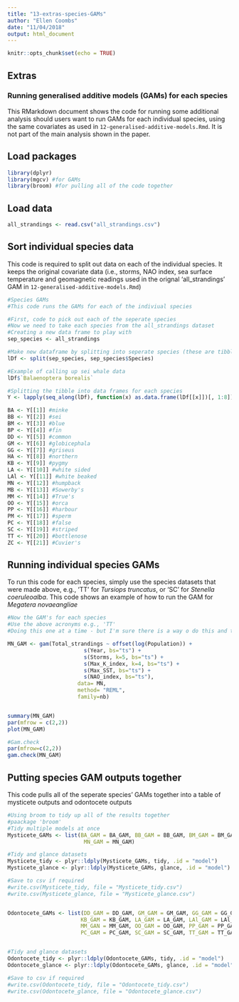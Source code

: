 ```yaml
---
title: "13-extras-species-GAMs"
author: "Ellen Coombs"
date: "11/04/2018"
output: html_document
---
```


```r
knitr::opts_chunk$set(echo = TRUE)
```

## Extras
### Running generalised additive models (GAMs) for each species 

This RMarkdown document shows the code for running some additional analysis should users want to run GAMs for each individual species, using the same covariates as used in `12-generalised-additive-models.Rmd`. It is not part of the main analysis shown in the paper. 

## Load packages
```r
library(dplyr)
library(mgcv) #for GAMs
library(broom) #for pulling all of the code together 
```

## Load data 
```r
all_strandings <- read.csv("all_strandings.csv")
```

## Sort individual species data 
This code is required to split out data on each of the individual species. It keeps the original covariate data (i.e., storms, NAO index, sea surface temperature and geomagnetic readings used in the orignal 'all_strandings' GAM in `12-generalised-additive-models.Rmd`)

```r
#Species GAMs 
#This code runs the GAMs for each of the indiviual species 

#First, code to pick out each of the seperate species 
#Now we need to take each species from the all_strandings dataset 
#Creating a new data frame to play with
sep_species <- all_strandings

#Make new dataframe by splitting into seperate species (these are tibbles)
lDf <- split(sep_species, sep_species$Species)

#Example of calling up sei whale data 
lDf$`Balaenoptera borealis`

#Splitting the tibble into data frames for each species 
Y <- lapply(seq_along(lDf), function(x) as.data.frame(lDf[[x]])[, 1:8]) 

BA <- Y[[1]] #minke
BB <- Y[[2]] #sei 
BM <- Y[[3]] #blue
BP <- Y[[4]] #fin
DD <- Y[[5]] #common
GM <- Y[[6]] #globicephala
GG <- Y[[7]] #griseus
HA <- Y[[8]] #northern 
KB <- Y[[9]] #pygmy
LA <- Y[[10]] #white sided 
LAl <- Y[[11]] #white beaked 
MN <- Y[[12]] #humpback
MB <- Y[[13]] #Sowerby's
MM <- Y[[14]] #True's 
OO <- Y[[15]] #orca 
PP <- Y[[16]] #harbour 
PM <- Y[[17]] #sperm
PC <- Y[[18]] #false 
SC <- Y[[19]] #striped 
TT <- Y[[20]] #bottlenose
ZC <- Y[[21]] #Cuvier's

```


## Running individual species GAMs

To run this code for each species, simply use the species datasets that were made above, e.g., 'TT' for _Tursiops truncatus_, or 'SC' for _Stenella coeruleoalba_. This code shows an example of how to run the GAM for _Megatera novaeangliae_ 

```r
#Now the GAM's for each species 
#Use the above acronyms e.g., 'TT' 
#Doing this one at a time - but I'm sure there is a way o do this and then use broom....

MN_GAM <- gam(Total_strandings ~ offset(log(Population)) +
                        s(Year, bs="ts") +
                        s(Storms, k=5, bs="ts") +
                        s(Max_K_index, k=4, bs="ts") +
                        s(Max_SST, bs="ts") +
                        s(NAO_index, bs="ts"), 
                      data= MN, 
                      method= "REML",
                      family=nb)


summary(MN_GAM)
par(mfrow = c(2,2))
plot(MN_GAM)

#Gam.check
par(mfrow=c(2,2))
gam.check(MN_GAM)

```


## Putting species GAM outputs together 

This code pulls all of the seperate species' GAMs together into a table of mysticete outputs and odontocete outputs 

```r
#Using broom to tidy up all of the results together 
#paackage 'broom'
#Tidy multiple models at once 
Mysticete_GAMs <- list(BA_GAM = BA_GAM, BB_GAM = BB_GAM, BM_GAM = BM_GAM, BP_GAM = BP_GAM,
                        MN_GAM = MN_GAM) 

#Tidy and glance datasets 
Mysticete_tidy <- plyr::ldply(Mysticete_GAMs, tidy, .id = "model")
Mysticete_glance <- plyr::ldply(Mysticete_GAMs, glance, .id = "model")

#Save to csv if required 
#write.csv(Mysticete_tidy, file = "Mysticete_tidy.csv")
#write.csv(Mysticete_glance, file = "Mysticete_glance.csv")


Odontocete_GAMs <- list(DD_GAM = DD_GAM, GM_GAM = GM_GAM, GG_GAM = GG_GAM, HA_GAM = HA_GAM,
                       KB_GAM = KB_GAM, LA_GAM = LA_GAM, LAl_GAM = LAl_GAM, MB_GAM = MB_GAM, 
                       MM_GAN = MM_GAM, OO_GAM = OO_GAM, PP_GAM = PP_GAM, PM_GAM = PM_GAM, 
                       PC_GAM = PC_GAM, SC_GAM = SC_GAM, TT_GAM = TT_GAM, ZC_GAM = ZC_GAM) 


#Tidy and glance datasets 
Odontocete_tidy <- plyr::ldply(Odontocete_GAMs, tidy, .id = "model")
Odontocete_glance <- plyr::ldply(Odontocete_GAMs, glance, .id = "model")

#Save to csv if required 
#write.csv(Odontocete_tidy, file = "Odontocete_tidy.csv")
#write.csv(Odontocete_glance, file = "Odontocete_glance.csv")

```


